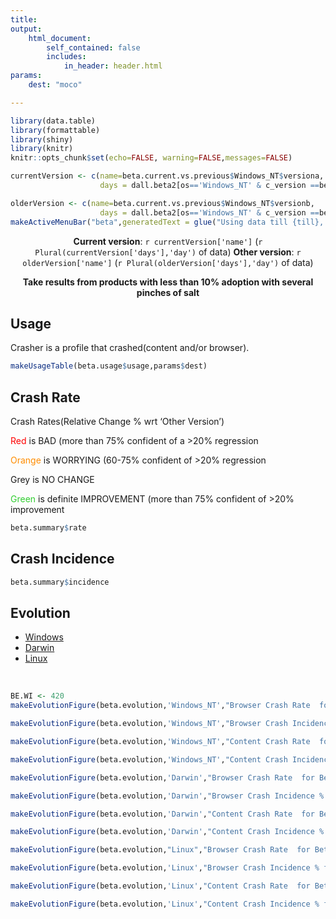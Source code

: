 ```yaml
---
title:
output:  
    html_document:
        self_contained: false
        includes:
            in_header: header.html
params:
    dest: "moco"

---
```



```r
library(data.table)
library(formattable)
library(shiny)
library(knitr)
knitr::opts_chunk$set(echo=FALSE, warning=FALSE,messages=FALSE)
```



<style type="text/css">


.main-container {
  max-width:100%;
  margin:0;
  padding:0;
}
a.nohover  {
  pointer-events: none;
  }
</style>

```r
currentVersion <- c(name=beta.current.vs.previous$Windows_NT$versiona,
                    days = dall.beta2[os=='Windows_NT' & c_version ==beta.current.vs.previous$Windows_NT$versiona, .N])

olderVersion <- c(name=beta.current.vs.previous$Windows_NT$versionb,
                    days = dall.beta2[os=='Windows_NT' & c_version ==beta.current.vs.previous$Windows_NT$versionb, .N])
makeActiveMenuBar("beta",generatedText = glue("Using data till {till}, render time: {wh} UTC",till=dall.beta2[,max(date)],wh=strftime(gen.time,"%c" )))
```



<div class = "row" style='text-align:center;'>
<div class = "col-md-6 col-md-offset-3">
<b>Current version</b>: `r currentVersion['name']` (`r Plural(currentVersion['days'],'day')`  of data) <b>Other version</b>: `r olderVersion['name']` (`r Plural(olderVersion['days'],'day')` of data)
</div>
</div>

<div class = "row" style='text-align:center;'>
<div class = "col-md-6 col-md-offset-3">
<b> Take results from products with less than 10% adoption with several pinches
of salt</b>
</div>
</div>



<div class = "row">

<div class = "col-md-2 col-md-offset-3">
<h2>Usage</h2>
<p class='notes'> Crasher is a profile that crashed(content and/or browser).</p>
</div>
<div class = "col-md-4">
```r
makeUsageTable(beta.usage$usage,params$dest)
```
</div>

</div>



<div class = "row">
<div class = "col-md-2 col-md-offset-3">
<h2>Crash Rate</h2>
<div class='notes'>
<p>Crash Rates(Relative Change % wrt 'Other Version')<p>
<p> <font color='red'>Red</font> is BAD (more than 75% confident of a >20% regression </p>
<p> <font color='darkorange'>Orange</font> is WORRYING (60-75% confident of >20% regression </p>
<p> Grey is NO CHANGE</p>
<p> <font color='limegreen'>Green</font> is definite IMPROVEMENT (more than 75% confident of >20%    improvement</p>
</div>
</div>
<div class = "col-md-4">
```r
beta.summary$rate
```
</div>
</div>

<div class = "row">
<div class = "col-md-2 col-md-offset-3">
<h2>Crash Incidence</h2>
</div>
<div class = "col-md-4">
```r
beta.summary$incidence
```
</div>
</div>

<div class = "row">
<div class = "col-md-6 col-md-offset-3">
<h2> Evolution</h2>
<ul class="nav nav-tabs" role="tablist">
 <li class="active"><a href="#beta_win_evo"  role="tab" data-toggle="tab" >Windows</a></li>
 <li><a href="#beta_darwin_evo"  role="tab" data-toggle="tab">Darwin</a></li>
 <li><a href="#beta_linux_evo"  role="tab" data-toggle="tab" >Linux</a></li>  
</ul>
</div>
</div>

<div class = "row">
<div class = "col-md-8 col-md-offset-2">
<br/>
<div class="tab-content">

<div id="beta_win_evo" class="tab-pane fade in active">

<div class = "col-md-6">
```r
BE.WI <- 420
makeEvolutionFigure(beta.evolution,'Windows_NT',"Browser Crash Rate  for Beta, Windows_NT","rate",whi="cmr",width=BE.WI,height=240)
```
</div>

<div class='col-md-6'>

```r
makeEvolutionFigure(beta.evolution,'Windows_NT',"Browser Crash Incidence % for Beta, Windows_NT","incidence",whi="cmi",width=BE.WI,height=240)
```
</div>



<div class = "col-md-6  ">
```r
makeEvolutionFigure(beta.evolution,'Windows_NT',"Content Crash Rate  for Beta, Windows_NT","rate",whi="ccr",width=BE.WI,height=240)
```
</div>
<div class = "col-md-6 ">
```r
makeEvolutionFigure(beta.evolution,'Windows_NT',"Content Crash Incidence % for Beta, Windows_NT","incidence",whi="cci",width=BE.WI,height=240)
```
</div>
</div>


<div id="beta_darwin_evo" class="tab-pane fade in">
<div class = "col-md-6">
```r
makeEvolutionFigure(beta.evolution,'Darwin',"Browser Crash Rate  for Beta, Darwin","rate",whi="cmr",width=BE.WI,height=240)
```
</div>
<div class = "col-md-6">
```r
makeEvolutionFigure(beta.evolution,'Darwin',"Browser Crash Incidence % for Beta, Darwin","incidence",whi="cmi",width=BE.WI,height=240)
```
</div>
<div class = "col-md-6">
```r
makeEvolutionFigure(beta.evolution,'Darwin',"Content Crash Rate  for Beta, Darwin","rate",whi="ccr",width=BE.WI,height=240)
```
</div>
<div class = "col-md-6">
```r
makeEvolutionFigure(beta.evolution,'Darwin',"Content Crash Incidence % for Beta, Darwin","incidence",whi="cci",width=BE.WI,height=240)
```
</div>
</div>


<div id="beta_linux_evo" class="tab-pane fade in">
<div class = "col-md-6">
```r
makeEvolutionFigure(beta.evolution,"Linux","Browser Crash Rate  for Beta, Linux","rate",whi="cmr",width=BE.WI,height=240)
```
</div>
<div class = "col-md-6">
```r
makeEvolutionFigure(beta.evolution,'Linux',"Browser Crash Incidence % for Beta, Linux","incidence",whi="cmi",width=BE.WI,height=240)
```
</div>
<div class = "col-md-6">
```r
makeEvolutionFigure(beta.evolution,'Linux',"Content Crash Rate  for Beta, Linux","rate",whi="ccr",width=BE.WI,height=240)
```
</div>
<div class = "col-md-6">
```r
makeEvolutionFigure(beta.evolution,'Linux',"Content Crash Incidence % for Beta, Linux","incidence",whi="cci",width=BE.WI,height=240)
```
</div>
</div>


</div>
</div>
</div>

